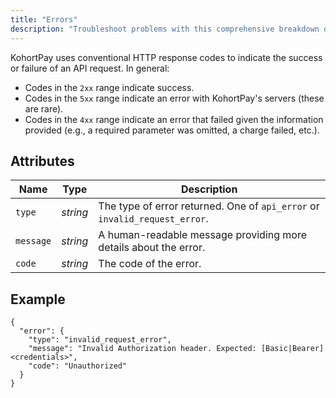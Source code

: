 ```yaml
---
title: "Errors"
description: "Troubleshoot problems with this comprehensive breakdown of all error codes."
---
```


KohortPay uses conventional HTTP response codes to indicate the success or failure of an API request.
In general:

- Codes in the `2xx` range indicate success.
- Codes in the `5xx` range indicate an error with KohortPay's servers (these are rare).
- Codes in the `4xx` range indicate an error that failed given the information provided (e.g., a required parameter was omitted, a charge failed, etc.).

## Attributes

| Name      | Type     | Description                                                                |
| --------- | -------- | -------------------------------------------------------------------------- |
| `type`    | _string_ | The type of error returned. One of `api_error` or `invalid_request_error`. |
| `message` | _string_ | A human-readable message providing more details about the error.           |
| `code`    | _string_ | The code of the error.                                                     |

## Example

```
{
  "error": {
    "type": "invalid_request_error",
    "message": "Invalid Authorization header. Expected: [Basic|Bearer] <credentials>",
    "code": "Unauthorized"
  }
}
```
